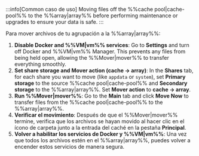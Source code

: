 :::info[Common caso de uso]
Moving files off the %%cache pool|cache-pool%% to the %%array|array%% before performing maintenance or upgrades to ensure your data is safe.
:::

Para mover archivos de tu agrupación a la %%array|array%%:

1. **Disable Docker and %%VM|vm%% services**: Go to **Settings** and turn off Docker and %%VM|vm%% Manager. This prevents any files from being held open, allowing the %%Mover|mover%% to transfer everything smoothly.
2. **Set share storage and Mover action (cache → array)**: In the **Shares** tab, for each share you want to move (like `appdata` or `system`), set **Primary storage** to the source %%cache pool|cache-pool%% and **Secondary storage** to the %%array|array%%. Set **Mover action** to **cache → array**.
3. **Run %%Mover|mover%%**: Go to the **Main** tab and click **Move Now** to transfer files from the %%cache pool|cache-pool%% to the %%array|array%%.
4. **Verificar el movimiento**: Después de que el %%Mover|mover%% termine, verifica que los archivos se hayan movido al hacer clic en el ícono de carpeta junto a la entrada del caché en la pestaña **Principal**.
5. **Volver a habilitar los servicios de Docker y %%VM|vm%%**: Una vez que todos los archivos estén en el %%array|array%%, puedes volver a encender estos servicios de manera segura.
